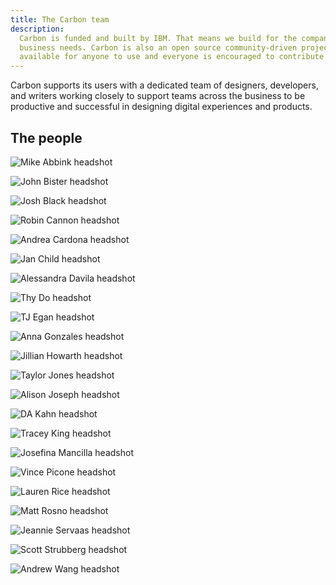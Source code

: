 ```yaml
---
title: The Carbon team
description:
  Carbon is funded and built by IBM. That means we build for the company’s
  business needs. Carbon is also an open source community-driven project. It is
  available for anyone to use and everyone is encouraged to contribute.
---
```


<PageDescription>

Carbon supports its users with a dedicated team of designers, developers, and
writers working closely to support teams across the business to be productive
and successful in designing digital experiences and products.

</PageDescription>

## The people

<Row>

<Profile name="Mike Abbink" title="IBM Distinguished Designer">

![Mike Abbink headshot](/images/team/abbink_mike.png)

</Profile>
<Profile name="John Bister" title="Motion Designer">

![John Bister headshot](/images/team/bister_john.png)

</Profile>
<Profile name="Josh Black" title="Software Developer, Technical Lead">

![Josh Black headshot](/images/team/black_josh.png)

</Profile>
<Profile name="Robin Cannon" title="Program Director">

![Robin Cannon headshot](/images/team/cannon_robin.png)

</Profile>
<Profile name="Andrea Cardona" title="Front-end Developer">

![Andrea Cardona headshot](/images/team/cardona_andrea.png)

</Profile>
<Profile name="Jan Child" title="Content Design Lead">

![Jan Child headshot](/images/team/child_jan.png)

</Profile>
<Profile name="Alessandra Davila" title="Front-end Developer">

![Alessandra Davila headshot](/images/team/davila_ale.png)

</Profile>
<Profile name="Thy Do" title="Visual designer">

![Thy Do headshot](/images/team/do_thy.png)

</Profile>
<Profile name="TJ Egan" title="Front-end Developer">

![TJ Egan headshot](/images/team/egan_tj.png)

</Profile>
<Profile name="Anna Gonzales" title="Senior Visual Designer">

![Anna Gonzales headshot](/images/team/gonzales_anna.png)

</Profile>
<Profile name="Jillian Howarth" title="UX Designer">

![Jillian Howarth headshot](/images/team/howarth_jillian.png)

</Profile>
<Profile name="Taylor Jones" title="Software Developer">

![Taylor Jones headshot](/images/team/jones_taylor.png)

</Profile>
<Profile name="Alison Joseph" title="Development Manager">

![Alison Joseph headshot](/images/team/joseph_alison.png)

</Profile>
<Profile name="D.A. Kahn" title="Front-end Developer, Accessibility Advocate">

![DA Kahn headshot](/images/team/kahn_da.png)

</Profile>
<Profile name="Tracey King" title="Senior visual designer">

![Tracey King headshot](/images/team/king_tracey.png)

</Profile>
<Profile name="Josefina Mancilla"  title="Front-end Developer">

![Josefina Mancilla headshot](/images/team/mancilla_josefina.png)

</Profile>
<Profile name="Vince Picone" title="Software Developer">

![Vince Picone headshot](/images/team/picone_vince.png)

</Profile>
<Profile name="Lauren Rice" title="Visual Designer">

![Lauren Rice headshot](/images/team/rice_lauren.png)

</Profile>
<Profile name="Matt Rosno" title="Offering Manager">

![Matt Rosno headshot](/images/team/rosno_matt.png)

</Profile>
<Profile name="Jeannie Servaas" title="IBM Design Principal">

![Jeannie Servaas headshot](/images/team/servaas_jean.png)

</Profile>
<Profile name="Scott Strubberg" title="Front-end Developer">

![Scott Strubberg headshot](/images/team/strubberg_scott.png)

</Profile>
<Profile name="Andrew Wang" title="Software Developer">

![Andrew Wang headshot](/images/team/wang_andrew.png)

</Profile>
</Row>
